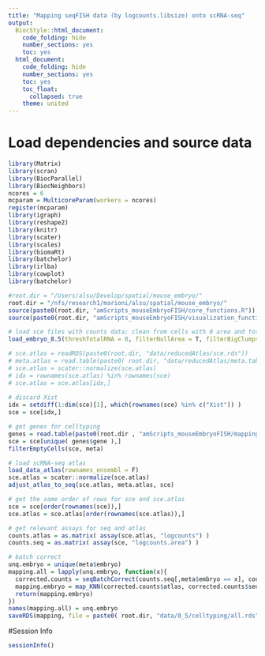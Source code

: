 ```yaml
---
title: "Mapping seqFISH data (by logcounts.libsize) onto scRNA-seq"
output:
  BiocStyle::html_document:
    code_folding: hide
    number_sections: yes
    toc: yes  
  html_document:
    code_folding: hide
    number_sections: yes
    toc: yes
    toc_float:
      collapsed: true
    theme: united
---
```


# Load dependencies and source data

```r

library(Matrix)
library(scran)
library(BiocParallel)
library(BiocNeighbors)
ncores = 6
mcparam = MulticoreParam(workers = ncores)
register(mcparam)
library(igraph)
library(reshape2)
library(knitr)
library(scater)
library(scales)
library(biomaRt)
library(batchelor)
library(irlba)
library(cowplot)
library(batchelor)

#root.dir = "/Users/alsu/Develop/spatial/mouse_embryo/"
root.dir = "/nfs/research1/marioni/alsu/spatial/mouse_embryo/"
source(paste0(root.dir, "amScripts_mouseEmbryoFISH/core_functions.R"))
source(paste0(root.dir, "amScripts_mouseEmbryoFISH/visualization_functions.R"))

# load sce files with counts data; clean from cells with 0 area and total # mRNA < user's threshold 
load_embryo_8.5(threshTotalRNA = 0, filterNullArea = T, filterBigClumps = T, dir = "cluster")

# sce.atlas = readRDS(paste0(root.dir, "data/reducedAtlas/sce.rds"))
# meta.atlas = read.table(paste0( root.dir, "data/reducedAtlas/meta.tab"), header = TRUE, sep = "\t", stringsAsFactors = FALSE, comment.char = "$")
# sce.atlas = scater::normalize(sce.atlas)
# idx = rownames(sce.atlas) %in% rownames(sce)
# sce.atlas = sce.atlas[idx,]
  
# discard Xist 
idx = setdiff(1:dim(sce)[1], which(rownames(sce) %in% c("Xist")) )
sce = sce[idx,]

# get genes for celltyping
genes = read.table(paste0(root.dir , "amScripts_mouseEmbryoFISH/mapping/KNN_based/celltyping/10032020/celltyping_genes_10032020.tab"), header = TRUE, sep = "\t", stringsAsFactors = FALSE, comment.char = "$")
sce = sce[unique( genes$gene ),]
filterEmptyCells(sce, meta)

# load scRNA-seq atlas
load_data_atlas(rownames_ensembl = F)
sce.atlas = scater::normalize(sce.atlas)
adjust_atlas_to_seq(sce.atlas, meta.atlas, sce)

# get the same order of rows for sce and sce.atlas
sce = sce[order(rownames(sce)),]
sce.atlas = sce.atlas[order(rownames(sce.atlas)),]

# get relevant assays for seq and atlas
counts.atlas = as.matrix( assay(sce.atlas, "logcounts") )
counts.seq = as.matrix( assay(sce, "logcounts.area") )

# batch correct
unq.embryo = unique(meta$embryo)
mapping.all = lapply(unq.embryo, function(x){
  corrected.counts = seqBatchCorrect(counts.seq[,meta$embryo == x], counts.atlas, meta.atlas)
  mapping.embryo = map_KNN(corrected.counts$atlas, corrected.counts$seq, meta.atlas, meta[meta$embryo == x,], k.neigh = 50, mcparam)
  return(mapping.embryo)
})
names(mapping.all) = unq.embryo
saveRDS(mapping, file = paste0( root.dir, "data/8_5/celltyping/all.rds"))

```



#Session Info
```r
sessionInfo()
```
